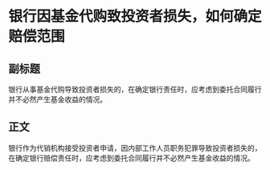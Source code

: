 # 银行因基金代购致投资者损失，如何确定赔偿范围
## 副标题
银行从事基金代购导致投资者损失的，在确定银行责任时，应考虑到委托合同履行并不必然产生基金收益的情况。
## 正文
银行作为代销机构接受投资者申请，因内部工作人员职务犯罪导致投资者损失的，在确定银行赔偿责任时，应考虑到委托合同履行并不必然产生基金收益的情况。